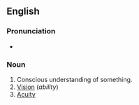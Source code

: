 ==English==

===Pronunciation===
*{{IPA|/pəˈsɛpʃən/}}

===Noun===
{{en-noun}}

# Conscious understanding of something.
# [[Vision]] (''ability'')
# [[Acuity]]